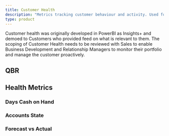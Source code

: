 ```yaml
---
title: Customer Health
description: "Metrics tracking customer behaviour and activity. Used for QBR and other customer engagements"
type: product
---
```


Customer health was originally developed in PowerBI as Insights+ and demoed to Customers who provided feed on what is 
relevant to them. 
The scoping of Customer Health needs to be reviewed with Sales to enable Business Development and Relationship Managers 
to monitor their portfolio and manage the customer proactively.


## QBR

## Health Metrics
### Days Cash on Hand

### Accounts State

### Forecast vs Actual
